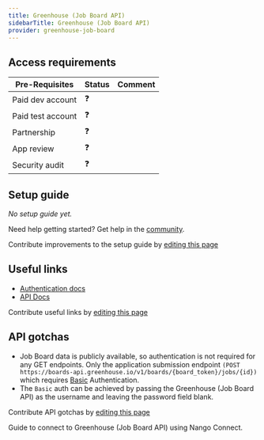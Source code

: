 ```yaml
---
title: Greenhouse (Job Board API)
sidebarTitle: Greenhouse (Job Board API)
provider: greenhouse-job-board
---
```




<Overview />
<PreBuiltTooling />
<PreBuiltUseCases />

## Access requirements
| Pre-Requisites | Status | Comment|
| - | - | - |
| Paid dev account | ❓ |  |
| Paid test account | ❓ |  |
| Partnership | ❓ | |
| App review | ❓ |  |
| Security audit | ❓ | |


## Setup guide

_No setup guide yet._

<Tip>Need help getting started? Get help in the [community](https://nango.dev/slack).</Tip>

<Note>Contribute improvements to the setup guide by [editing this page](https://github.com/nangohq/nango/tree/master/docs-v2/integrations/all/greenhouse-job-board.mdx)</Note>


## Useful links
-   [Authentication docs](https://developers.greenhouse.io/job-board.html#authentication)
-   [API Docs](https://developers.greenhouse.io/job-board.html#introduction)

<Note>Contribute useful links by [editing this page](https://github.com/nangohq/nango/tree/master/docs-v2/integrations/all/greenhouse-job-board.mdx)</Note>

## API gotchas

- Job Board data is publicly available, so authentication is not required for any GET endpoints. Only the application submission endpoint `(POST https://boards-api.greenhouse.io/v1/boards/{board_token}/jobs/{id})` which requires [Basic](https://developers.greenhouse.io/job-board.html#submit-an-application) Authentication.
- The `Basic` auth can be achieved by passing the Greenhouse (Job Board API) as the username and leaving the password field blank.

<Note>Contribute API gotchas by [editing this page](https://github.com/nangohq/nango/tree/master/docs-v2/integrations/all/greenhouse-job-board.mdx)</Note>

<Card title="Connect to Greenhouse (Job Board API)" icon="link" href="/integrations/all/greenhouse-job-board/connect" horizontal>
  Guide to connect to Greenhouse (Job Board API) using Nango Connect.
</Card>
